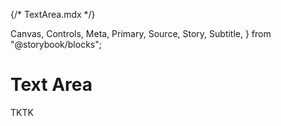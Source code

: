 {/* TextArea.mdx */}

  Canvas,
  Controls,
  Meta,
  Primary,
  Source,
  Story,
  Subtitle,
} from "@storybook/blocks";


<Meta of={TextAreaStories} />

# Text Area

TKTK
